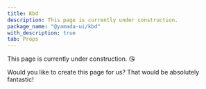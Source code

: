 ```yaml
---
title: Kbd
description: This page is currently under construction.
package_name: "@yamada-ui/kbd"
with_description: true
tab: Props
---
```


This page is currently under construction. 😘

Would you like to create this page for us? That would be absolutely fantastic!
